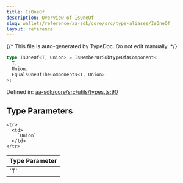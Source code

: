 ```yaml
---
title: IsOneOf
description: Overview of IsOneOf
slug: wallets/reference/aa-sdk/core/src/type-aliases/IsOneOf
layout: reference
---
```


{/* This file is auto-generated by TypeDoc. Do not edit manually. */}

```ts
type IsOneOf<T, Union> = IsMemberOrSubtypeOfAComponent<
  T,
  Union,
  EqualsOneOfTheComponents<T, Union>
>;
```

Defined in: [aa-sdk/core/src/utils/types.ts:90](https://github.com/alchemyplatform/aa-sdk/blob/08ef11b1fc98663df6a97fa93722c7f14b33f1cc/aa-sdk/core/src/utils/types.ts#L90)

## Type Parameters

<table>
  <thead>
    <tr>
      <th align="left">Type Parameter</th>
    </tr>
  </thead>

  <tbody>
    <tr>
      <td>
        `T`
      </td>
    </tr>

    <tr>
      <td>
        `Union`
      </td>
    </tr>

  </tbody>
</table>
